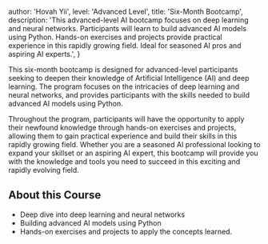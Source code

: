 
  author: 'Hovah Yii',
  level: 'Advanced Level',
  title: 'Six-Month Bootcamp',
  description:
    'This advanced-level AI bootcamp focuses on deep learning and neural networks. Participants will learn to build advanced AI models using Python. Hands-on exercises and projects provide practical experience in this rapidly growing field. Ideal for seasoned AI pros and aspiring AI experts.',
}


This six-month bootcamp is designed for advanced-level participants seeking to deepen their knowledge of Artificial Intelligence (AI) and deep learning. The program focuses on the intricacies of deep learning and neural networks, and provides participants with the skills needed to build advanced AI models using Python. 

Throughout the program, participants will have the opportunity to apply their newfound knowledge through hands-on exercises and projects, allowing them to gain practical experience and build their skills in this rapidly growing field. Whether you are a seasoned AI professional looking to expand your skillset or an aspiring AI expert, this bootcamp will provide you with the knowledge and tools you need to succeed in this exciting and rapidly evolving field.

## About this Course

- Deep dive into deep learning and neural networks
- Building advanced AI models using Python
- Hands-on exercises and projects to apply the concepts learned.